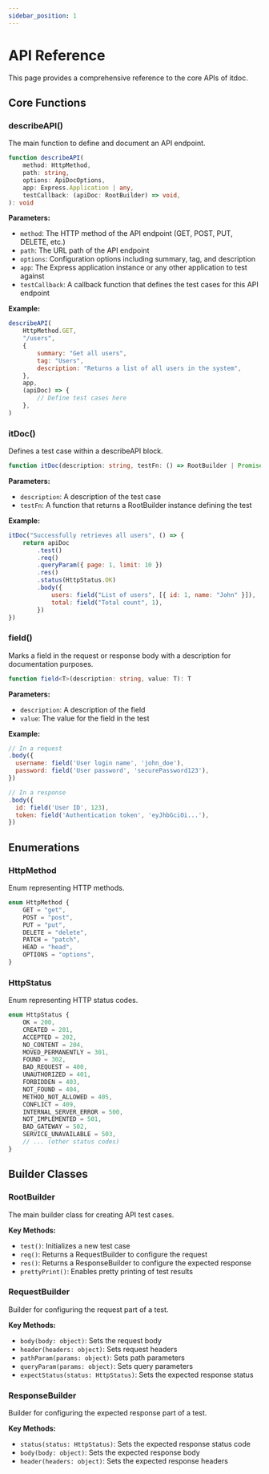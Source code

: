 ```yaml
---
sidebar_position: 1
---
```


# API Reference

This page provides a comprehensive reference to the core APIs of itdoc.

## Core Functions

### describeAPI()

The main function to define and document an API endpoint.

```typescript
function describeAPI(
    method: HttpMethod,
    path: string,
    options: ApiDocOptions,
    app: Express.Application | any,
    testCallback: (apiDoc: RootBuilder) => void,
): void
```

**Parameters:**

- `method`: The HTTP method of the API endpoint (GET, POST, PUT, DELETE, etc.)
- `path`: The URL path of the API endpoint
- `options`: Configuration options including summary, tag, and description
- `app`: The Express application instance or any other application to test against
- `testCallback`: A callback function that defines the test cases for this API endpoint

**Example:**

```javascript
describeAPI(
    HttpMethod.GET,
    "/users",
    {
        summary: "Get all users",
        tag: "Users",
        description: "Returns a list of all users in the system",
    },
    app,
    (apiDoc) => {
        // Define test cases here
    },
)
```

### itDoc()

Defines a test case within a describeAPI block.

```typescript
function itDoc(description: string, testFn: () => RootBuilder | Promise<RootBuilder>): void
```

**Parameters:**

- `description`: A description of the test case
- `testFn`: A function that returns a RootBuilder instance defining the test

**Example:**

```javascript
itDoc("Successfully retrieves all users", () => {
    return apiDoc
        .test()
        .req()
        .queryParam({ page: 1, limit: 10 })
        .res()
        .status(HttpStatus.OK)
        .body({
            users: field("List of users", [{ id: 1, name: "John" }]),
            total: field("Total count", 1),
        })
})
```

### field()

Marks a field in the request or response body with a description for documentation purposes.

```typescript
function field<T>(description: string, value: T): T
```

**Parameters:**

- `description`: A description of the field
- `value`: The value for the field in the test

**Example:**

```javascript
// In a request
.body({
  username: field('User login name', 'john_doe'),
  password: field('User password', 'securePassword123'),
})

// In a response
.body({
  id: field('User ID', 123),
  token: field('Authentication token', 'eyJhbGciOi...'),
})
```

## Enumerations

### HttpMethod

Enum representing HTTP methods.

```typescript
enum HttpMethod {
    GET = "get",
    POST = "post",
    PUT = "put",
    DELETE = "delete",
    PATCH = "patch",
    HEAD = "head",
    OPTIONS = "options",
}
```

### HttpStatus

Enum representing HTTP status codes.

```typescript
enum HttpStatus {
    OK = 200,
    CREATED = 201,
    ACCEPTED = 202,
    NO_CONTENT = 204,
    MOVED_PERMANENTLY = 301,
    FOUND = 302,
    BAD_REQUEST = 400,
    UNAUTHORIZED = 401,
    FORBIDDEN = 403,
    NOT_FOUND = 404,
    METHOD_NOT_ALLOWED = 405,
    CONFLICT = 409,
    INTERNAL_SERVER_ERROR = 500,
    NOT_IMPLEMENTED = 501,
    BAD_GATEWAY = 502,
    SERVICE_UNAVAILABLE = 503,
    // ... (other status codes)
}
```

## Builder Classes

### RootBuilder

The main builder class for creating API test cases.

**Key Methods:**

- `test()`: Initializes a new test case
- `req()`: Returns a RequestBuilder to configure the request
- `res()`: Returns a ResponseBuilder to configure the expected response
- `prettyPrint()`: Enables pretty printing of test results

### RequestBuilder

Builder for configuring the request part of a test.

**Key Methods:**

- `body(body: object)`: Sets the request body
- `header(headers: object)`: Sets request headers
- `pathParam(params: object)`: Sets path parameters
- `queryParam(params: object)`: Sets query parameters
- `expectStatus(status: HttpStatus)`: Sets the expected response status

### ResponseBuilder

Builder for configuring the expected response part of a test.

**Key Methods:**

- `status(status: HttpStatus)`: Sets the expected response status code
- `body(body: object)`: Sets the expected response body
- `header(headers: object)`: Sets the expected response headers

